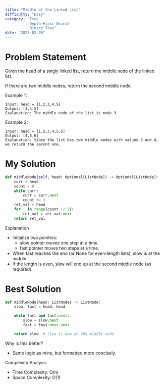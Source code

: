 ```yaml
---
title: "Middle of the Linked List"
difficulty: "Easy"
category: "Tree
           Depth-First Search
           Binary Tree"
date: "2025-02-26"
---
```


# Problem Statement
Given the head of a singly linked list, return the middle node of the linked list.

If there are two middle nodes, return the second middle node.

Example 1:
```plaintext
Input: head = [1,2,3,4,5]
Output: [3,4,5]
Explanation: The middle node of the list is node 3.
```

Example 2:
```plaintext
Input: head = [1,2,3,4,5,6]
Output: [4,5,6]
Explanation: Since the list has two middle nodes with values 3 and 4, we return the second one.
```

# My Solution
```python
def middleNode(self, head: Optional[ListNode]) -> Optional[ListNode]:
    curr = head
    count = 0
    while curr:
        curr = curr.next
        count += 1
    ret_val = head
    for _ in range(count // 2):
        ret_val = ret_val.next
    return ret_val
```

Explanation
* Initialize two pointers:
    * slow pointer moves one step at a time.
    * fast pointer moves two steps at a time.
* When fast reaches the end (or None for even-length lists), slow is at the middle.
* If the length is even, slow will end up at the second middle node (as required).

# Best Solution
```python
def middleNode(head: ListNode) -> ListNode:
    slow, fast = head, head

    while fast and fast.next:
        slow = slow.next
        fast = fast.next.next

    return slow  # slow is now at the middle node
```

Why is this better?
* Same logic as mine, but formatted more concisely.

Complexity Analysis
* Time Complexity: O(n)
* Space Complexity: O(1)
